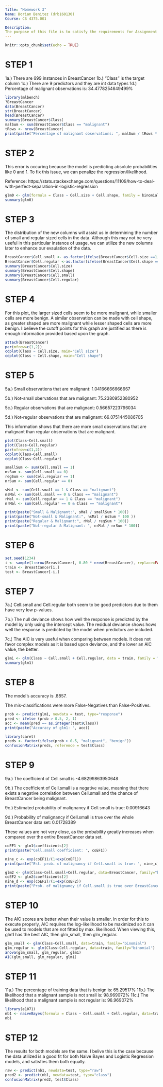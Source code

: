 ```yaml
---
Title: "Homework 3"
Name: Dorian Benitez (drb160130)
Course: CS 4375.001

Description: 
The purpose of this file is to satisfy the requirements for Assignment 3 of the Introduction to Machine Learning course. The following document executes Logistic Regression and Naive Bayes operations of the BreastCancer data set, which is a part of the package "mlbench".
---
```


```r
knitr::opts_chunk$set(echo = TRUE)
```


# STEP 1

1a.) There are 699 instances in BreastCancer
1b.) "Class" is the target column
1c.) There are 9 predictors and they are int data types 
1d.) Percentage of malignant observations is: 34.4778254649499%

```r
library(mlbench)
?BreastCancer
data(BreastCancer)
str(BreastCancer)
head(BreastCancer)
summary(BreastCancer$Class)
malSum <- sum(BreastCancer$Class == "malignant")
tRows <- nrow(BreastCancer)
print(paste("Percentage of malignant observations: ", malSum / tRows * 100))
```


# STEP 2

This error is occuring because the model is predicting absolute probabilities like 0 and 1. To fix this issue, we can penalize the regression/likelihood.

Reference: https://stats.stackexchange.com/questions/11109/how-to-deal-with-perfect-separation-in-logistic-regression

```r
glm0 <- glm(formula = Class ~ Cell.size + Cell.shape, family = binomial, data = BreastCancer)
summary(glm0)
```


# STEP 3

The distribution of the new columns will assist us in determining the number of small and regular sized cells in the data. Although this may not be very useful in this particular instance of usage, we can utilize the new columns later to enhance our evaulation of the data. 

```r
BreastCancer$Cell.small <- as.factor(ifelse(BreastCancer$Cell.size ==1,1,0))
BreastCancer$Cell.regular <-as.factor(ifelse(BreastCancer$Cell.shape ==1,1,0))
summary(BreastCancer$Cell.size)
summary(BreastCancer$Cell.shape)
summary(BreastCancer$Cell.small)
summary(BreastCancer$Cell.regular)
```


# STEP 4

For this plot, the larger sized cells seem to be more malignant, while smaller cells are more benign. A similar observation can be made with cell shape, as greater shaped are more malignant while lesser shaped cells are more benign. I believe the cutoff points for this graph are justified as there is enough information provided based upon the graph.

```r
attach(BreastCancer)
par(mfrow=c(1,2))
cdplot(Class ~ Cell.size, main="Cell size")
cdplot(Class ~ Cell.shape, main="Cell shape")
```


# STEP 5

5a.) Small observations that are malignant: 1.04166666666667

5b.) Not-small obervations that are malignant: 75.2380952380952

5c.) Regular observations that are malignant: 0.56657223796034

5d.) Not-regular observations that are malignant: 69.0751445086705

This information shows that there are more small observations that are malignant than regular observations that are malignant. 

```r
plot(Class~Cell.small)
plot(Class~Cell.regular)
par(mfrow=c(1,2))
cdplot(Class~Cell.small)
cdplot(Class~Cell.regular)

smallSum <- sum(Cell.small == 1)
nsSum <- sum(Cell.small == 0)
regSum <- sum(Cell.regular == 1)
nrSum <- sum(Cell.regular == 0)

sMal <- sum(Cell.small == 1 & Class == "malignant")
nsMal <- sum(Cell.small == 0 & Class == "malignant")
rMal <- sum(Cell.regular == 1 & Class == "malignant")
nrMal <- sum(Cell.regular == 0 & Class == "malignant")

print(paste("Small & Malignant:", sMal / smallSum * 100))
print(paste("Not-small & Malignant:", nsMal / nsSum * 100 ))
print(paste("Regular & Malignant:", rMal / regSum * 100))
print(paste("Not-regular & Malignant: ", nrMal / nrSum * 100))
```


# STEP 6

```r
set.seed(1234)
i <- sample(1:nrow(BreastCancer), 0.80 * nrow(BreastCancer), replace=FALSE)
train <- BreastCancer[i,]
test <- BreastCancer[-i,]
```



# STEP 7

7a.) Cell.small and Cell.regular both seem to be good predictors due to them have very low p-values. 

7b.) The null deviance shows how well the response is predicted by the model by only using the intercept value. The residual deviance shows hows well the response is predicted by the model when predictors are included. 

7c.) The AIC is very useful when comparing between models. It does not favor complex models as it is based upon deviance, and the lower an AIC value, the better. 

```r
glm1 <- glm(Class ~ Cell.small + Cell.regular, data = train, family = "binomial")
summary(glm1)
```


# STEP 8

The model's accuracy is .8857. 

The mis-classifications were more False-Negatives than False-Positives.  

```r
prob <- predict(glm1, newdata = test, type="response")
pred <- ifelse (prob > 0.5, 2, 1)
acc <- mean(pred == as.integer(test$Class))
print(paste("Accuracy of glm1: ", acc))

library(caret)
preds <- factor(ifelse(prob > 0.5, "malignant", "benign"))
confusionMatrix(preds, reference = test$Class)
```


# STEP 9

9a.) The coefficient of Cell.small is  -4.68299863950648

9b.) The coefficient of Cell.small is a negative value, meaning that there exists a negative correlation between Cell.small and the chance of BreastCancer being malignant.

9c.) Estimated probability of malignancy if Cell.small is true: 0.00916643

9d.) Probability of malignancy if Cell.small is true over the whole BreastCancer data set: 0.01728389 

These values are not very close, as the probability greatly increases when compared over the entire BreastCancer data set. 

```r
coEF1 <- glm1$coefficients[2]
print(paste("Cell.small coefficient: ", coEF1))

nine_c <- exp(coEF1)/(1+exp(coEF1))
print(paste("Est. prob. of malignancy if Cell.small is true: ", nine_c))

glm2 <- glm(Class~Cell.small+Cell.regular, data=BreastCancer, family="binomial")
coEF2 <- glm2$coefficients[2]
nine_d <- exp(coEF2)/(1+exp(coEF2))
print(paste("Prob. of malignancy if Cell.small is true over BreastCancer: ", nine_d))
```


# STEP 10

The AIC scores are better when their value is smaller. In order for this to execute properly, AIC requires the log-likelihood to be maximized so it can be used to models that are not fitted by max. likelihood. When viewing this, glm1 has the best AIC, then glm_small, then glm_regular.

```r
glm_small <- glm(Class~Cell.small, data=train, family="binomial")
glm_regular <- glm(Class~Cell.regular, data=train, family="binomial")
anova(glm_small, glm_regular, glm1)
AIC(glm_small, glm_regular, glm1)
```


# STEP 11

11a.) The percentage of training data that is benign is: 65.29517%
11b.) The likelihood that a malignant sample is not small is: 98.969072%
11c.) The likelihood that a malignant sample is not regular is: 98.969072%

```r
library(e1071)
nb1 <- naiveBayes(formula = Class ~ Cell.small + Cell.regular, data=train)
nb1
```


# STEP 12

The results for both models are the same. I belive this is the case because the data utilized is a good fit for both Naive Bayes and Logistic Regression models, and satisfies them both equally. 

```r
raw <- predict(nb1, newdata=test, type="raw")
pred2 <- predict(nb1, newdata=test, type="class")
confusionMatrix(pred2, test$Class)
```





